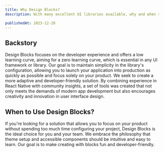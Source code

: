 ```yaml
---
title: Why Design Blocks?
description: With many excellent UI libraries available, why and when should you use Design Blocks to create dynamic and accessible interfaces in React Native?

publishedAt: 2023-12-20
---
```


## Backstory

Design Blocks focuses on the developer experience and offers a low learning curve, aiming for a zero learning curve, which is essential in any UI framework or library. Our goal is to maintain simplicity in the library's configuration, allowing you to launch your application into production as quickly as possible and focus solely on your product. We seek to create a more adaptive and developer-friendly solution. By combining experience in React Native with community insights, a set of tools was created that not only meets the demands of modern app development but also encourages creativity and innovation in user interface design.

## When to Use Design Blocks?

If you're looking for a solution that allows you to focus on your product without spending too much time configuring your project, Design Blocks is the ideal choice for you and your team. We embrace the philosophy that theme setup and accessible components should be intuitive and easy to learn. Our goal is to make creating with blocks fun and developer-friendly.
